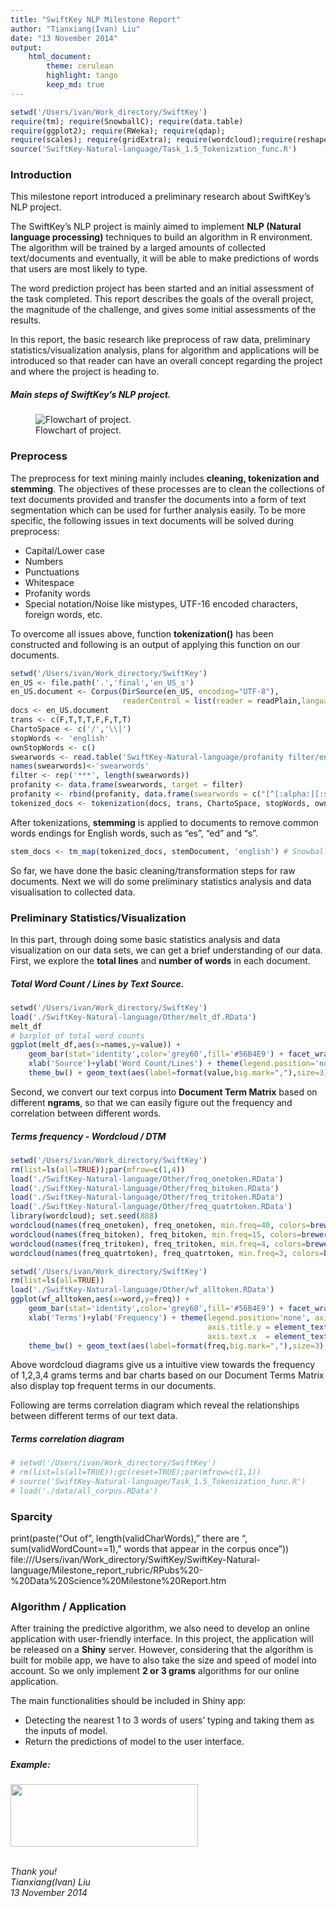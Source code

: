 ```yaml
---
title: "SwiftKey NLP Milestone Report"
author: "Tianxiang(Ivan) Liu"
date: "13 November 2014"
output: 
    html_document:
        theme: cerulean
        highlight: tango
        keep_md: true
---
```


```r
setwd('/Users/ivan/Work_directory/SwiftKey')
require(tm); require(SnowballC); require(data.table)
require(ggplot2); require(RWeka); require(qdap);
require(scales); require(gridExtra); require(wordcloud);require(reshape2)
source('SwiftKey-Natural-language/Task_1.5_Tokenization_func.R')
```

### Introduction
This milestone report introduced a preliminary research about SwiftKey's NLP project.

The SwiftKey's NLP project is mainly aimed to implement **NLP (Natural language processing)** techniques to build an algorithm in R environment. The algorithm will be trained by a larged amounts of collected text/documents and eventually, it will be able to make predictions of words that users are most likely to type. 

The word prediction project has been started and an initial assessment of the task completed. This report describes the goals of the overall project, the magnitude of the challenge, and gives some initial assessments of the results.

In this report, the basic research like preprocess of raw data, preliminary statistics/visualization analysis, plans for algorithm and applications will be introduced so that reader can have an overall concept regarding the project and where the project is heading to.

##### Main steps of SwiftKey's NLP project. 

![Flowchart of project.](/Users/ivan/Work_directory/SwiftKey/SwiftKey-Natural-language/Milestone_report_rubric/flowchart.png)

### Preprocess
The preprocess for text mining mainly includes **cleaning, tokenization and stemming**. The objectives of these processes are to clean the collections of text documents provided and transfer the documents into a form of text segmentation which can be used for further analysis easily. To be more specific, the following issues in text documents will be solved during preprocess:

- Capital/Lower case
- Numbers
- Punctuations
- Whitespace
- Profanity words
- Special notation/Noise like mistypes, UTF-16 encoded characters, foreign words, etc.

To overcome all issues above, function **tokenization()** has been constructed and following is an output of applying this function on our documents.
 
```r
setwd('/Users/ivan/Work_directory/SwiftKey')
en_US <- file.path('.','final','en_US_s')
en_US.document <- Corpus(DirSource(en_US, encoding="UTF-8"), 
                         readerControl = list(reader = readPlain,language = "en_US",load = TRUE))
docs <- en_US.document
trans <- c(F,T,T,T,F,F,T,T)
ChartoSpace <- c('/','\\|')
stopWords <- 'english'
ownStopWords <- c()
swearwords <- read.table('SwiftKey-Natural-language/profanity filter/en', sep='\n')
names(swearwords)<-'swearwords'
filter <- rep('***', length(swearwords))
profanity <- data.frame(swearwords, target = filter)
profanity <- rbind(profanity, data.frame(swearwords = c("[^[:alpha:][:space:]']","â ","ã","ð"), target = c(" ","'","'","'")))
tokenized_docs <- tokenization(docs, trans, ChartoSpace, stopWords, ownStopWords, profanity)
```

After tokenizations, **stemming** is applied to documents to remove common words endings for English words, such as "es", "ed" and "s". 

```r
stem_docs <- tm_map(tokenized_docs, stemDocument, 'english') # SnowballStemmer
```

So far, we have done the basic cleaning/transformation steps for raw documents. Next we will do some preliminary statistics analysis and data visualisation to collected data.

### Preliminary Statistics/Visualization
In this part, through doing some basic statistics analysis and data visualization on our data sets, we can get a brief understanding of our data. 
First, we explore the **total lines** and **number of words** in each document.

##### Total Word Count / Lines by Text Source. 

```r
setwd('/Users/ivan/Work_directory/SwiftKey')
load('./SwiftKey-Natural-language/Other/melt_df.RData')
melt_df
# barplot of total word counts
ggplot(melt_df,aes(x=names,y=value)) + 
    geom_bar(stat='identity',color='grey60',fill='#56B4E9') + facet_wrap(~variable, scales = "free") + 
    xlab('Source')+ylab('Word Count/Lines') + theme(legend.position='none') + 
    theme_bw() + geom_text(aes(label=format(value,big.mark=","),size=3),labels=comma,vjust=-0.2) 
```

Second, we convert our text corpus into **Document Term Matrix** based on different **ngrams**, so that we can easily figure out the frequency and correlation between different words. 

##### Terms frequency - Wordcloud / DTM

```r
setwd('/Users/ivan/Work_directory/SwiftKey')
rm(list=ls(all=TRUE));par(mfrow=c(1,4))
load('./SwiftKey-Natural-language/Other/freq_onetoken.RData')
load('./SwiftKey-Natural-language/Other/freq_bitoken.RData')
load('./SwiftKey-Natural-language/Other/freq_tritoken.RData')
load('./SwiftKey-Natural-language/Other/freq_quatrtoken.RData')
library(wordcloud); set.seed(888)
wordcloud(names(freq_onetoken), freq_onetoken, min.freq=40, colors=brewer.pal(6, 'Dark2'), rot.per=.2)
wordcloud(names(freq_bitoken), freq_bitoken, min.freq=15, colors=brewer.pal(6, 'Dark2'), rot.per=.2)
wordcloud(names(freq_tritoken), freq_tritoken, min.freq=4, colors=brewer.pal(6, 'Dark2'), rot.per=.2)
wordcloud(names(freq_quatrtoken), freq_quatrtoken, min.freq=3, colors=brewer.pal(6, 'Dark2'), rot.per=.2)
```

```r
setwd('/Users/ivan/Work_directory/SwiftKey')
rm(list=ls(all=TRUE))
load('./SwiftKey-Natural-language/Other/wf_alltoken.RData')
ggplot(wf_alltoken,aes(x=word,y=freq)) + 
    geom_bar(stat='identity',color='grey60',fill='#56B4E9') + facet_wrap(~ngrams, scales = "free") + 
    xlab('Terms')+ylab('Frequency') + theme(legend.position='none', axis.title.x = element_text(size=12), 
                                            axis.title.y = element_text(size=12), 
                                            axis.text.x  = element_text(angle=45, hjust=1)) + 
    theme_bw() + geom_text(aes(label=format(freq,big.mark=","),size=3),labels=comma,vjust=-0.2)
```

Above wordcloud diagrams give us a intuitive view towards the frequency of 1,2,3,4 grams terms and bar charts based on our Document Terms Matrix also display top frequent terms in our documents. 

Following are terms correlation diagram which reveal the relationships between different terms of our text data.

##### Terms correlation diagram

```r
# setwd('/Users/ivan/Work_directory/SwiftKey')
# rm(list=ls(all=TRUE));gc(reset=TRUE);par(mfrow=c(1,1))
# source('SwiftKey-Natural-language/Task_1.5_Tokenization_func.R')
# load('./data/all_corpus.RData')
```

### Sparcity
print(paste("Out of ", length(validCharWords)," there are ", sum(validWordCount==1), " words that appear in the corpus once"))
file:///Users/ivan/Work_directory/SwiftKey/SwiftKey-Natural-language/Milestone_report_rubric/RPubs%20-%20Data%20Science%20Milestone%20Report.htm

### Algorithm / Application
After training the predictive algorithm, we also need to develop an online application with user-friendly interface. In this project, the application will be released on a **Shiny** server. However, considering that the algorithm is built for mobile app, we have to also take the size and speed of model into account. So we only implement **2 or 3 grams** algorithms for our online application.

The main functionalities should be included in Shiny app:

- Detecting the nearest 1 to 3 words of users' typing and taking them as the inputs of model. 
- Return the predictions of model to the user interface.

##### Example: 

<img src="/Users/ivan/Work_directory/SwiftKey/SwiftKey-Natural-language/Milestone_report_rubric/app.png" width="300" height="100">

*<br>Thank you!<br>*
*Tianxiang(Ivan) Liu<br>*
*13 November 2014*
